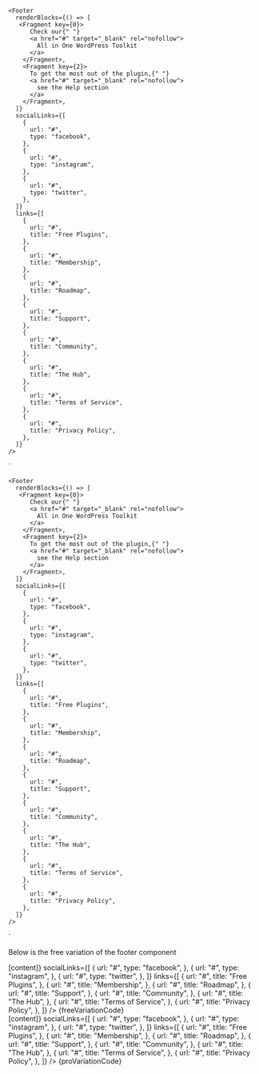 
    <Footer
      renderBlocks={() => [
       <Fragment key={0}>
          Check our{" "}
          <a href="#" target="_blank" rel="nofollow">
            All in One WordPress Toolkit
          </a>
        </Fragment>,
        <Fragment key={2}>
          To get the most out of the plugin,{" "}
          <a href="#" target="_blank" rel="nofollow">
            see the Help section
          </a>
        </Fragment>,
      ]}
      socialLinks={[
        {
          url: "#",
          type: "facebook",
        },
        {
          url: "#",
          type: "instagram",
        },
        {
          url: "#",
          type: "twitter",
        },
      ]}
      links={[
        {
          url: "#",
          title: "Free Plugins",
        },
        {
          url: "#",
          title: "Membership",
        },
        {
          url: "#",
          title: "Roadmap",
        },
        {
          url: "#",
          title: "Support",
        },
        {
          url: "#",
          title: "Community",
        },
        {
          url: "#",
          title: "The Hub",
        },
        {
          url: "#",
          title: "Terms of Service",
        },
        {
          url: "#",
          title: "Privacy Policy",
        },
      ]}
    />
`

    <Footer
      renderBlocks={() => [
       <Fragment key={0}>
          Check our{" "}
          <a href="#" target="_blank" rel="nofollow">
            All in One WordPress Toolkit
          </a>
        </Fragment>,
        <Fragment key={2}>
          To get the most out of the plugin,{" "}
          <a href="#" target="_blank" rel="nofollow">
            see the Help section
          </a>
        </Fragment>,
      ]}
      socialLinks={[
        {
          url: "#",
          type: "facebook",
        },
        {
          url: "#",
          type: "instagram",
        },
        {
          url: "#",
          type: "twitter",
        },
      ]}
      links={[
        {
          url: "#",
          title: "Free Plugins",
        },
        {
          url: "#",
          title: "Membership",
        },
        {
          url: "#",
          title: "Roadmap",
        },
        {
          url: "#",
          title: "Support",
        },
        {
          url: "#",
          title: "Community",
        },
        {
          url: "#",
          title: "The Hub",
        },
        {
          url: "#",
          title: "Terms of Service",
        },
        {
          url: "#",
          title: "Privacy Policy",
        },
      ]}
    />
`

<Section style={{ paddingTop: 30 }}>
	<p>Below is the free variation of the footer component</p>
	<Preview wrapper={true}>
		<Footer
			renderBlocks={(content) => [content]}
			socialLinks={[
				{
					url: "#",
					type: "facebook",
				},
				{
					url: "#",
					type: "instagram",
				},
				{
					url: "#",
					type: "twitter",
				},
			]}
			links={[
				{
					url: "#",
					title: "Free Plugins",
				},
				{
					url: "#",
					title: "Membership",
				},
				{
					url: "#",
					title: "Roadmap",
				},
				{
					url: "#",
					title: "Support",
				},
				{
					url: "#",
					title: "Community",
				},
				{
					url: "#",
					title: "The Hub",
				},
				{
					url: "#",
					title: "Terms of Service",
				},
				{
					url: "#",
					title: "Privacy Policy",
				},
			]}
		/>
	</Preview>
	<Snippet language="js">{freeVariationCode}</Snippet>
</Section>

<Section title="The Pro Variation" style={{ paddingTop: 30 }}>
	<Preview wrapper={true}>
		<Footer
			renderBlocks={(content) => [content]}
			socialLinks={[
				{
					url: "#",
					type: "facebook",
				},
				{
					url: "#",
					type: "instagram",
				},
				{
					url: "#",
					type: "twitter",
				},
			]}
			links={[
				{
					url: "#",
					title: "Free Plugins",
				},
				{
					url: "#",
					title: "Membership",
				},
				{
					url: "#",
					title: "Roadmap",
				},
				{
					url: "#",
					title: "Support",
				},
				{
					url: "#",
					title: "Community",
				},
				{
					url: "#",
					title: "The Hub",
				},
				{
					url: "#",
					title: "Terms of Service",
				},
				{
					url: "#",
					title: "Privacy Policy",
				},
			]}
		/>
	</Preview>
	<Snippet language="js">{proVariationCode}</Snippet>
</Section>
